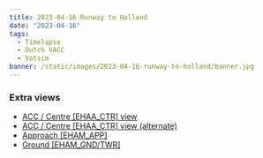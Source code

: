 ```yaml
---
title: 2023-04-16 Runway to Holland
date: "2023-04-16"
tags:
  - Timelapse
  - Dutch VACC
  - Vatsim
banner: /static/images/2023-04-16-runway-to-holland/banner.jpg
---
```


<Youtube id="mTiMVTT_byk" />

### Extra views

- [ACC / Centre [EHAA_CTR] view](https://youtu.be/rQ-tHw_oITg)
- [ACC / Centre [EHAA_CTR] view (alternate)](https://youtu.be/tqBvhfGyycg)
- [Approach [EHAM_APP]](https://youtu.be/IzAExCCKCFA)
- [Ground [EHAM_GND/TWR]](https://youtu.be/dX6ueiyG1I4)
